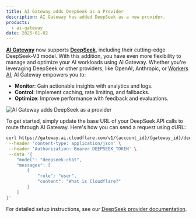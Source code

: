 ```yaml
---
title: AI Gateway adds DeepSeek as a Provider
description: AI Gateway has added DeepSeek as a new provider.
products:
  - ai-gateway
date: 2025-01-02
---
```


[**AI Gateway**](/ai-gateway/) now supports [**DeepSeek**](/ai-gateway/providers/deepseek/), including their cutting-edge DeepSeek-V3 model. With this addition, you have even more flexibility to manage and optimize your AI workloads using AI Gateway. Whether you're leveraging DeepSeek or other providers, like OpenAI, Anthropic, or [Workers AI](/workers-ai/), AI Gateway empowers you to:

- **Monitor**: Gain actionable insights with analytics and logs.
- **Control**: Implement caching, rate limiting, and fallbacks.
- **Optimize**: Improve performance with feedback and evaluations.

![AI Gateway adds DeepSeek as a provider](~/assets/images/ai-gateway/deepseek.png)

To get started, simply update the base URL of your DeepSeek API calls to route through AI Gateway. Here's how you can send a request using cURL:

```bash title="Example fetch request"
curl https://gateway.ai.cloudflare.com/v1/{account_id}/{gateway_id}/deepseek/chat/completions \
 --header 'content-type: application/json' \
 --header 'Authorization: Bearer DEEPSEEK_TOKEN' \
 --data '{
    "model": "deepseek-chat",
    "messages": [
        {
            "role": "user",
            "content": "What is Cloudflare?"
        }
    ]
}'
```

For detailed setup instructions, see our [DeepSeek provider documentation](/ai-gateway/providers/deepseek/).
